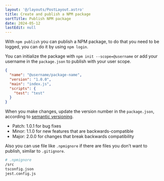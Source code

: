 ```yaml
---
layout: '@/layouts/PostLayout.astro'
title: Create and publish a NPM package
sortTitle: Publish NPM package
date: 2024-05-12
lastEdit: null
---
```



With `npm publish` you can publish a NPM package, to do that you need to be logged, you can do it by using `npm login`.

You can initialize the package with `npm init --scope=@username` or add your username in the `package.json` to publish with your user scope.

```json
{
  "name": "@username/package-name",
  "version": "1.0.0",
  "main": "index.js",
  "scripts": {
    "test": "test"
  }
}
```

When you make changes, update the version number in the `package.json`, according to [semantic versioning](https://semver.org/).

- Patch: 1.0.1 for bug fixes
- Minor: 1.1.0 for new features that are backwards-compatible
- Major: 2.0.0 for changes that break backwards compatibility

Also you can use file like `.npmignore` if there are files you don’t want to publish, similar to `.gitignore`.

```bash
# .npmignore
/src
tsconfig.json
jest.config.js
```
